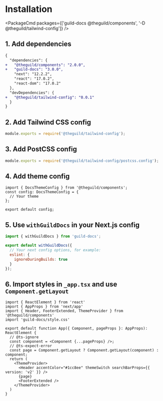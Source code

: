 
# Installation

<PackageCmd packages={['guild-docs @theguild/components', '-D @theguild/tailwind-config']} />

## 1. Add dependencies

```diff filename="package.json"
{
  "dependencies": {
+   "@theguild/components": "2.0.0",
+   "guild-docs": "3.0.0",
    "next": "12.2.2",
    "react": "17.0.2",
    "react-dom": "17.0.2"
  },
  "devDependencies": {
+   "@theguild/tailwind-config": "0.0.1"
  }
}
```

## 2. Add Tailwind CSS config

```js filename="tailwind.config.cjs"
module.exports = require('@theguild/tailwind-config');
```

## 3. Add PostCSS config

```js filename="postcss.config.js"
module.exports = require('@theguild/tailwind-config/postcss.config');
```

## 4. Add theme config

```tsx filename="theme.config.tsx"
import { DocsThemeConfig } from '@theguild/components';
const config: DocsThemeConfig = {
  // Your theme
};

export default config;
```

## 5. Use `withGuildDocs` in your Next.js config

```js filename="next.config.mjs" /withGuildDocs/
import { withGuildDocs } from 'guild-docs';

export default withGuildDocs({
  // Your next config options, for example:
  eslint: {
    ignoreDuringBuilds: true
  }
});
```

## 6. Import styles in `_app.tsx` and use `Component.getLayout`

```tsx filename="src/pages/_app.tsx" {4,10}
import { ReactElement } from 'react'
import { AppProps } from 'next/app'
import { Header, FooterExtended, ThemeProvider } from '@theguild/components'
import 'guild-docs/style.css'

export default function App({ Component, pageProps }: AppProps): ReactElement {
  // @ts-ignore
  const component = <Component {...pageProps} />;
  // @ts-expect-error
  const page = Component.getLayout ? Component.getLayout(component) : component;
  return (
    <ThemeProvider>
      <Header accentColor="#1cc8ee" themeSwitch searchBarProps={{ version: 'v2' }} />
      {page}
      <FooterExtended />
    </ThemeProvider>
  )
}
```

